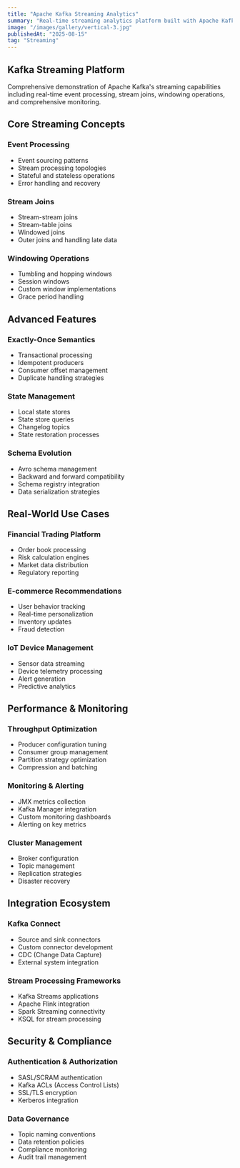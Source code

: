 ```yaml
---
title: "Apache Kafka Streaming Analytics"
summary: "Real-time streaming analytics platform built with Apache Kafka, showcasing event processing, stream joins, and monitoring"
image: "/images/gallery/vertical-3.jpg"
publishedAt: "2025-08-15"
tag: "Streaming"
---
```


## Kafka Streaming Platform

Comprehensive demonstration of Apache Kafka's streaming capabilities including real-time event processing, stream joins, windowing operations, and comprehensive monitoring.

## Core Streaming Concepts

### Event Processing
- Event sourcing patterns
- Stream processing topologies
- Stateful and stateless operations
- Error handling and recovery

### Stream Joins
- Stream-stream joins
- Stream-table joins
- Windowed joins
- Outer joins and handling late data

### Windowing Operations
- Tumbling and hopping windows
- Session windows
- Custom window implementations
- Grace period handling

## Advanced Features

### Exactly-Once Semantics
- Transactional processing
- Idempotent producers
- Consumer offset management
- Duplicate handling strategies

### State Management
- Local state stores
- State store queries
- Changelog topics
- State restoration processes

### Schema Evolution
- Avro schema management
- Backward and forward compatibility
- Schema registry integration
- Data serialization strategies

## Real-World Use Cases

### Financial Trading Platform
- Order book processing
- Risk calculation engines
- Market data distribution
- Regulatory reporting

### E-commerce Recommendations
- User behavior tracking
- Real-time personalization
- Inventory updates
- Fraud detection

### IoT Device Management
- Sensor data streaming
- Device telemetry processing
- Alert generation
- Predictive analytics

## Performance & Monitoring

### Throughput Optimization
- Producer configuration tuning
- Consumer group management
- Partition strategy optimization
- Compression and batching

### Monitoring & Alerting
- JMX metrics collection
- Kafka Manager integration
- Custom monitoring dashboards
- Alerting on key metrics

### Cluster Management
- Broker configuration
- Topic management
- Replication strategies
- Disaster recovery

## Integration Ecosystem

### Kafka Connect
- Source and sink connectors
- Custom connector development
- CDC (Change Data Capture)
- External system integration

### Stream Processing Frameworks
- Kafka Streams applications
- Apache Flink integration
- Spark Streaming connectivity
- KSQL for stream processing

## Security & Compliance

### Authentication & Authorization
- SASL/SCRAM authentication
- Kafka ACLs (Access Control Lists)
- SSL/TLS encryption
- Kerberos integration

### Data Governance
- Topic naming conventions
- Data retention policies
- Compliance monitoring
- Audit trail management
